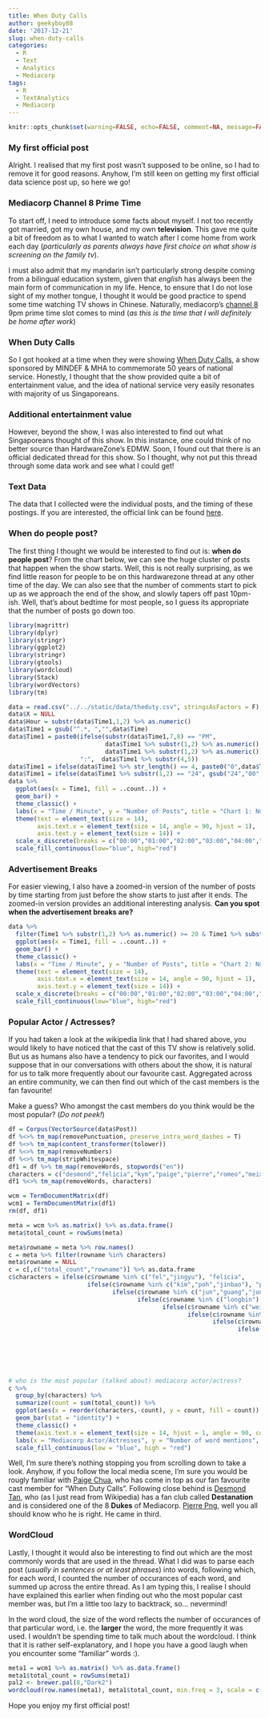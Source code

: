 ```yaml
---
title: When Duty Calls
author: geekyboy88
date: '2017-12-21'
slug: when-duty-calls
categories:
  - R
  - Text
  - Analytics
  - Mediacorp
tags:
  - R
  - TextAnalytics
  - Mediacorp
---
```


```r
knitr::opts_chunk$set(warning=FALSE, echo=FALSE, comment=NA, message=FALSE)
```

### My first official post

Alright. I realised that my first post wasn't supposed to be online, so I had to remove it for good reasons. Anyhow, I'm still keen on getting my first official data science post up, so here we go!

### Mediacorp Channel 8 Prime Time

To start off, I need to introduce some facts about myself. I not too recently got married, got my own house, and my own __television__. This gave me quite a bit of freedom as to what I wanted to watch after I come home from work each day (_particularly as parents always have first choice on what show is screening on the family tv_).

I must also admit that my mandarin isn't particularly strong despite coming from a bilingual education system, given that _english_ has always been the main form of communication in my life. Hence, to ensure that I do not lose sight of my mother tongue, I thought it would be good practice to spend some time watching TV shows in Chinese. Naturally, mediacorp's [channel 8](https://tv.toggle.sg/en/channel8/) 9pm prime time slot comes to mind (_as this is the time that I will definitely be home after work_) 

### When Duty Calls

So I got hooked at a time when they were showing [When Duty Calls](https://video.toggle.sg/en/video/series/when-duty-calls/ep1/520403), a show sponsored by MINDEF & MHA to commemorate 50 years of national service. Honestly, I thought that the show provided quite a bit of entertainment value, and the idea of national service very easily resonates with majority of us Singaporeans. 

### Additional entertainment value

However, beyond the show, I was also interested to find out what Singaporeans thought of this show. In this instance, one could think of no better source than HardwareZone's EDMW. Soon, I found out that there is an official dedicated thread for this show. So I thought, why not put this thread through some data work and see what I could get!

### Text Data

The data that I collected were the individual posts, and the timing of these postings. If you are interested, the official link can be found [here](http://forums.hardwarezone.com.sg/tv-mania-animemania-266/mediacorpse-50th-national-service-drama-5571280.html).

### When do people post?

The first thing I thought we would be interested to find out is: __when do people post__? From the chart below, we can see the huge cluster of posts that happen when the show starts. Well, this is not really surprising, as we find little reason for people to be on this hardwarezone thread at any other time of the day. We can also see that the number of comments start to pick up as we approach the end of the show, and slowly tapers off past 10pm-ish. Well, that's about bedtime for most people, so I guess its appropriate that the number of posts go down too.

```r
library(magrittr)
library(dplyr)
library(stringr)
library(ggplot2)
library(stringr)
library(gtools)
library(wordcloud)
library(Stack)
library(wordVectors)
library(tm)

data = read.csv("../../static/data/theduty.csv", stringsAsFactors = F)
data$X = NULL
data$Hour = substr(data$Time1,1,2) %>% as.numeric()
data$Time1 = gsub("^.*, ","",data$Time)
data$Time1 = paste0(ifelse(substr(data$Time1,7,8) == "PM", 
                           data$Time1 %>% substr(1,2) %>% as.numeric() + 12, 
                           data$Time1 %>% substr(1,2) %>% as.numeric()), 
                    ":",  data$Time1 %>% substr(4,5))
data$Time1 = ifelse(data$Time1 %>% str_length() == 4, paste0("0",data$Time1), data$Time1)
data$Time1 = ifelse(data$Time1 %>% substr(1,2) == "24", gsub("24","00", data$Time1), data$Time1)
data %>% 
  ggplot(aes(x = Time1, fill = ..count..)) +
  geom_bar() +
  theme_classic() +
  labs(x = "Time / Minute", y = "Number of Posts", title = "Chart 1: Number of Posts by Time of the Day") +
  theme(text = element_text(size = 14),
        axis.text.x = element_text(size = 14, angle = 90, hjust = 1),
        axis.text.y = element_text(size = 14)) +
  scale_x_discrete(breaks = c("00:00","01:00","02:00","03:00","04:00","05:00","06:00","07:00","08:00","09:00","10:00","11:00","12:00","13:00","14:00","15:00","16:00","17:00","18:00","19:00","20:00","21:00","22:00","23:00")) +
  scale_fill_continuous(low="blue", high="red")
```

### Advertisement Breaks

For easier viewing, I also have a zoomed-in version of the number of posts by time starting from just before the show starts to just after it ends. The zoomed-in version provides an additional interesting analysis. __Can you spot when the advertisement breaks are?__

```r
data %>% 
  filter(Time1 %>% substr(1,2) %>% as.numeric() >= 20 & Time1 %>% substr(1,2) %>% as.numeric() <= 22) %>%
  ggplot(aes(x = Time1, fill = ..count..)) +
  geom_bar() +
  theme_classic() +
  labs(x = "Time / Minute", y = "Number of Posts", title = "Chart 2: Number of Posts by Time from 8pm to 11pm") +
  theme(text = element_text(size = 14),
        axis.text.x = element_text(size = 14, angle = 90, hjust = 1),
        axis.text.y = element_text(size = 14)) +
  scale_x_discrete(breaks = c("00:00","01:00","02:00","03:00","04:00","05:00","06:00","07:00","08:00","09:00","10:00","11:00","12:00","13:00","14:00","15:00","16:00","17:00","18:00","19:00","20:00","21:00","22:00","23:00")) +
  scale_fill_continuous(low="blue", high="red")
```

### Popular Actor / Actresses?

If you had taken a look at the wikipedia link that I had shared above, you would likely to have noticed that the cast of this TV show is relatively solid. But us as humans also have a tendency to pick our favorites, and I would suppose that in our conversations with others about the show, it is natural for us to talk more frequently about our favourite cast. Aggregated across an entire community, we can then find out which of the cast members is the fan favourite!

Make a guess? Who amongst the cast members do you think would be the most popular? (_Do not peek!_)

```r
df = Corpus(VectorSource(data$Post))
df %<>% tm_map(removePunctuation, preserve_intra_word_dashes = T)
df %<>% tm_map(content_transformer(tolower))
df %<>% tm_map(removeNumbers)
df %<>% tm_map(stripWhitespace)
df1 = df %>% tm_map(removeWords, stopwords("en"))
characters = c("desmond","felicia","kym","paige","pierre","romeo","meixin","kim","cloudie","jasmine","poh","longbin","xianfeng","yixuan","zheng","sim","james","weiguo","zgp","fel","jun","guang","shane","richie","pow","koh","junguang","junguangs","jingyu","meiguang","jinbao","yongzheng","yiyun","ge","geping","ping")
df1 %<>% tm_map(removeWords, characters)

wcm = TermDocumentMatrix(df)
wcm1 = TermDocumentMatrix(df1)
rm(df, df1)

meta = wcm %>% as.matrix() %>% as.data.frame()
meta$total_count = rowSums(meta)

meta$rowname = meta %>% row.names()
c = meta %>% filter(rowname %in% characters)
meta$rowname = NULL
c = c[,c("total_count","rowname")] %>% as.data.frame
c$characters = ifelse(c$rowname %in% c("fel","jingyu"), "felicia",
                      ifelse(c$rowname %in% c("kim","poh","jinbao"), "pierre",
                             ifelse(c$rowname %in% c("jun","guang","junguang","junguangs"), "desmond",
                                    ifelse(c$rowname %in% c("longbin"),"romeo",
                                           ifelse(c$rowname %in% c("weiguo","pow"), "shane",
                                                  ifelse(c$rowname %in% c("koh","xianfeng"),"richie",
                                                         ifelse(c$rowname %in% c("zheng","yongzheng","ge","geping","ping"), "zgp",
                                                                ifelse(c$rowname %in% c("yixuan"), "paige",
                                                                       ifelse(c$rowname %in% c("seah"), "james",
                                                                              ifelse(c$rowname %in% c("sim","yiyun","cloudie"), "jasmine",
                                                                                     ifelse(c$rowname %in% c("meiguang"), "kym",
                                                                                            c$rowname)))))))))))


# who is the most popular (talked about) mediacorp actor/actress?
c %>% 
  group_by(characters) %>%
  summarize(count = sum(total_count)) %>%
  ggplot(aes(x = reorder(characters,-count), y = count, fill = count)) +
  geom_bar(stat = "identity") +
  theme_classic() +
  theme(axis.text.x = element_text(size = 14, hjust = 1, angle = 90, colour = "black"), legend.position = "none", text = element_text(size = 14)) +
  labs(x = "Mediacorp Actor/Actresses", y = "Number of word mentions", title = "Chart 3: Number of Name Mentions by Cast-Member") +
  scale_fill_continuous(low = "blue", high = "red")
```

Well, I'm sure there's nothing stopping you from scrolling down to take a look. Anyhow, if you follow the local media scene, I'm sure you would be rougly familiar with [Paige Chua](https://en.wikipedia.org/wiki/Paige_Chua), who has come in top as our fan favourite cast member for "When Duty Calls". Following close behind is [Desmond Tan](https://en.wikipedia.org/wiki/Desmond_Tan/), who (as I just read from Wikipedia) has a fan club called __Destanation__ and is considered one of the 8 __Dukes__ of Mediacorp. [Pierre Png](https://en.wikipedia.org/wiki/Pierre_Png), well you all should know who he is right. He came in third.

### WordCloud

Lastly, I thought it would also be interesting to find out which are the most commonly words that are used in the thread. What I did was to parse each post (_usually in sentences or at least phrases_) into words, following which, for each word, I counted the number of occurances of each word, and summed up across the entire thread. As I am typing this, I realise I should have explained this earlier when finding out who the most popular cast member was, but I'm a little too lazy to backtrack, so... nevermind!

In the word cloud, the size of the word reflects the number of occurances of that particular word, i.e. the __larger__ the word, the more frequently it was used. I wouldn't be spending time to talk much about the wordcloud. I think that it is rather self-explanatory, and I hope you have a good laugh when you encounter some "familiar" words :).

```r
meta1 = wcm1 %>% as.matrix() %>% as.data.frame()
meta1$total_count = rowSums(meta1)
pal2 <- brewer.pal(8,"Dark2")
wordcloud(row.names(meta1), meta1$total_count, min.freq = 3, scale = c(8,.2),max.words = 100, random.order = F, random.color = FALSE, colors= pal2, fixed.asp = F, rot.per = 0)
```

Hope you enjoy my first official post!




